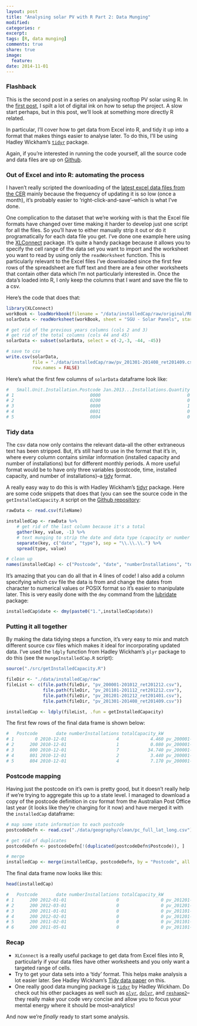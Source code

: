```yaml
---
layout: post
title: "Analysing solar PV with R Part 2: Data Munging"
modified:
categories: r
excerpt:  
tags: [R, data munging]
comments: true
share: true
image:
  feature:
date: 2014-11-01
---
```


### Flashback
This is the second post in a series on analysing rooftop PV solar using R.  In the 
[first post](r/analysing-solar-pv-with-r-1/), I spilt a lot of digital ink on how to setup the project.  A slow start perhaps, but in this post, we'll look at something more directly R related. 

In particular, I'll cover how to get data from Excel into R, and tidy it up into a format that makes things easier to analyse later.  To do this, I'll be using Hadley Wickham's [`tidyr`](http://cran.r-project.org/web/packages/tidyr/index.html) package.

Again, if you're interested in running the code yourself, all the source code and data files are up on [Github](https://github.com/jiunsiew/pv).


### Out of Excel and into R: automating the process

I haven't really scripted the downloading of the [latest excel data files from the CER](http://ret.cleanenergyregulator.gov.au/REC-Registry/Data-reports#Latest-data) mainly because the frequency of updating it is so low (once a month), it's probably easier to 'right-click-and-save'--which is what I've done.  

One complication to the dataset that we're working with is that the Excel file formats have changed over time making it harder to develop just one script for all the files. So you'll have to either manually strip it out or do it programatically for each data file you get.  I've done one example here using the [XLConnect](http://cran.r-project.org/web/packages/XLConnect/index.html) package.  It's quite a handy package because it allows you to specify the cell range of the data set you want to import and the worksheet you want to read by using only the `readWorksheet` function.  This is particularly relevant to the Excel files I've downloaded since the first few rows of the spreadsheet are fluff text and there are a few other worksheets that contain other data which I'm not particularly interested in.  Once the data's loaded into R, I only keep the columns that I want and save the file to a csv.  

Here's the code that does that:

```r
library(XLConnect)
workBook <- loadWorkbook(filename = "/data/installedCap/raw/original/RET-data-0914.xls")
solarData <- readWorksheet(workBook, sheet = "SGU - Solar Panels", startRow = 4)

# get rid of the previous years columns (cols 2 and 3)
# get rid of the total columns (cols 44 and 45)
solarData <- subset(solarData, select = c(-2,-3, -44, -45))

# save to csv
write.csv(solarData,
          file = "./data/installedCap/raw/pv_201301-201408_ret201409.csv",
          row.names = FALSE)


```

Here's what the first few columns of `solarData` dataframe look like:

```r
#   Small.Unit.Installation.Postcode Jan.2013...Installations.Quantity Jan.2013...SGU.Rated.Output.In.kW
# 1                             0000                                 0                              0.00
# 2                             0200                                 0                              0.00
# 3                             0800                                 1                              4.56
# 4                             0801                                 0                              0.00
# 5                             0804                                 0                              0.00
```

### Tidy data

The csv data now only contains the relevant data--all the other extraneous text has been stripped.  But, it's still hard to use in the format that it's in, where every column contains similar information (installed capacity and number of installations) but for different monthly periods.  A more useful format would be to have only three variables (postcode, time, installed capacity, and number of installations)--a [tidy](vita.had.co.nz/papers/tidy-data.pdf) format.  

A really easy way to do this is with Hadley Wickham's [tidyr](http://cran.r-project.org/web/packages/tidyr/index.html) package.  Here are some code snippets that does that (you can see the source code in the `getInstalledCapacity.R` script on the [Github repository](https://github.com/jiunsiew/pv/blob/master/src/getInstalledCapacity.R):

```r
rawData <- read.csv(fileName)

installedCap <- rawData %>% 
    # get rid of the last column because it's a total 
    gather(key, value, -1) %>%  
    # text munging to strip the date and data type (capacity or number of installations)
    separate(key, c("date", "type"), sep = "\\.\\.\\.") %>%  
    spread(type, value) 

# clean up
names(installedCap) <- c("Postcode", "date", "numberInstallations", "totalCapacity_kW") 
```

It's amazing that you can do all that in 4 lines of code!   I also add a column specifying which csv file the data is from and change the dates from character to numerical values or POSIX format so it's easier to manipulate later.  This is very easily done with the `dmy` command from the [lubridate](http://cran.r-project.org/web/packages/lubridate/index.html) package:

```r
installedCap$date <- dmy(paste0("1.",installedCap$date))
```


### Putting it all together

By making the data tidying steps a function, it's very easy to mix and match different source csv files which makes it ideal for incorporating updated data.  I've used the `ldply` function from Hadley Wickham's `plyr` package to do this (see the `mungeInstalledCap.R` script):

```r
source("./src/getInstalledCapacity.R")

fileDir <- "./data/installedCap/raw"
fileList <- c(file.path(fileDir, "pv_200001-201012_ret201212.csv"),
              file.path(fileDir, "pv_201101-201112_ret201212.csv"),
              file.path(fileDir, "pv_201201-201212_ret201401.csv"),
              file.path(fileDir, "pv_201301-201408_ret201409.csv"))

installedCap <- ldply(fileList, .fun = getInstalledCapacity)
```

The first few rows of the final data frame is shown below:

```r
#   Postcode       date numberInstallations totalCapacity_kW                     dataSource
# 1        0 2010-12-01                   4            4.460 pv_200001-201012_ret201212.csv
# 2      200 2010-12-01                   1            0.080 pv_200001-201012_ret201212.csv
# 3      800 2010-12-01                   7           34.740 pv_200001-201012_ret201212.csv
# 4      801 2010-12-01                   2            3.440 pv_200001-201012_ret201212.csv
# 5      804 2010-12-01                   4            7.170 pv_200001-201012_ret201212.csv
```

### Postcode mapping

Having just the postcode on it's own is pretty good, but it doesn't really help if we're trying to aggregate this up to a state level.  I managed to download a copy of the postcode definition in csv format from the Australian Post Office last year (it looks like they're charging for it now) and have merged it with the `installedCap` dataframe:

```r
# map some state information to each postcode
postcodeDefn <- read.csv("./data/geography/clean/pc_full_lat_long.csv")

# get rid of duplicates
postcodeDefn <- postcodeDefn[!(duplicated(postcodeDefn$Postcode)), ]

# merge
installedCap <- merge(installedCap, postcodeDefn, by = "Postcode", all.x = TRUE)
```

The final data frame now looks like this:

```r
head(installedCap)

#   Postcode       date numberInstallations totalCapacity_kW                     dataSource                        Locality State          Category        Lat     Long
# 1      200 2012-01-01                   0                0 pv_201201-201212_ret201401.csv AUSTRALIAN NATIONAL UNIVERSITY   ACT Post Office Boxes -35.277272 149.1171
# 2      200 2012-03-01                   0                0 pv_201201-201212_ret201401.csv AUSTRALIAN # NATIONAL UNIVERSITY   ACT Post Office Boxes -35.277272 149.1171
# 3      200 2011-01-01                   0                0 pv_201101-201112_ret201212.csv AUSTRALIAN NATIONAL UNIVERSITY   ACT Post Office Boxes -35.277272 149.1171
# 4      200 2012-02-01                   0                0 pv_201201-201212_ret201401.csv AUSTRALIAN NATIONAL UNIVERSITY   ACT Post Office Boxes -35.277272 149.1171
# 5      200 2011-02-01                   0                0 pv_201101-201112_ret201212.csv AUSTRALIAN NATIONAL UNIVERSITY   ACT Post Office Boxes -35.277272 149.1171
# 6      200 2011-05-01                   0                0 pv_201101-201112_ret201212.csv AUSTRALIAN NATIONAL UNIVERSITY   ACT Post Office Boxes -35.277272 149.1171
```

### Recap

- `XLConnect` is a really useful package to get data from Excel files into R, particularly if your data files have other worksheets and you only want a targeted range of cells.
- Try to get your data sets into a 'tidy' format.  This helps make analysis a lot easier later.  See Hadley Wickham's [Tidy data paper](vita.had.co.nz/papers/tidy-data.pdf) on this.
- One really good data munging package is [`tidyr`](http://cran.r-project.org/web/packages/tidyr/index.html) by Hadley Wickham.  Do check out his other packages as well such as [`plyr`](http://cran.r-project.org/web/packages/plyr/index.html), [`dplyr`](http://cran.r-project.org/web/packages/dplyr/index.html), and [`reshape2`](http://cran.r-project.org/web/packages/reshape2/index.html)--they really make your code very concise and allow you to focus your mental energy where it should be most--analytics!

And now we're *finally* ready to start some analysis.  